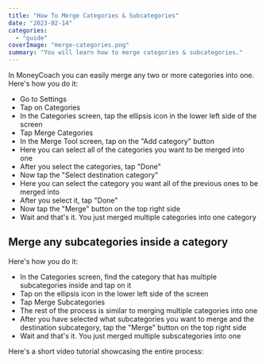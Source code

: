 ```yaml
---
title: "How To Merge Categories & Subcategories"
date: "2023-02-14"
categories: 
  - "guide"
coverImage: "merge-categories.png"
summary: "You will learn how to merge categories & subcategories."
---
```


In MoneyCoach you can easily merge any two or more categories into one. Here's how you do it:

- Go to Settings
- Tap on Categories
- In the Categories screen, tap the ellipsis icon in the lower left side of the screen
- Tap Merge Categories
- In the Merge Tool screen, tap on the "Add category" button
- Here you can select all of the categories you want to be merged into one
- After you select the categories, tap "Done"
- Now tap the "Select destination category"
- Here you can select the category you want all of the previous ones to be merged into
- After you select it, tap "Done"
- Now tap the "Merge" button on the top right side
- Wait and that's it. You just merged multiple categories into one category

## Merge any subcategories inside a category
Here's how you do it:

- In the Categories screen, find the category that has multiple subcategories inside and tap on it
- Tap on the ellipsis icon in the lower left side of the screen
- Tap Merge Subcategories
- The rest of the process is similar to merging multiple categories into one
- After you have selected what subcategories you want to merge and the destination subcategory, tap the "Merge" button on the top right side
- Wait and that's it. You just merged multiple subscategories into one

Here's a short video tutorial showcasing the entire process:

<YouTube url="https://youtu.be/u9uCM7L36-s" />
